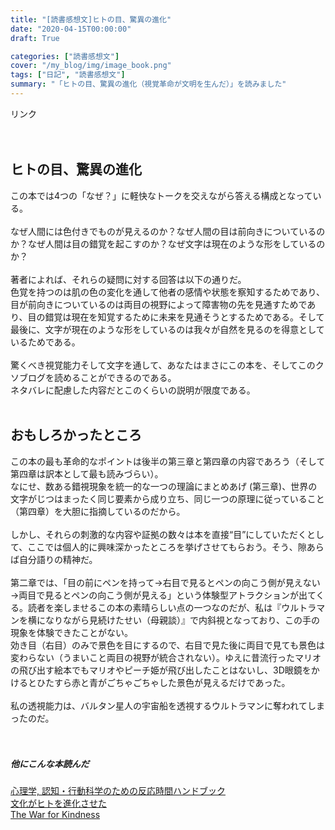 ```yaml
---
title: "[読書感想文]ヒトの目、驚異の進化"
date: "2020-04-15T00:00:00"
draft: True

categories: ["読書感想文"]
cover: "/my_blog/img/image_book.png"
tags: ["日記", "読書感想文"]
summary: "「ヒトの目、驚異の進化（視覚革命が文明を生んだ）」を読みました"
---
```


<!-- START MoshimoAffiliateEasyLink -->
<script type="text/javascript">
(function(b,c,f,g,a,d,e){b.MoshimoAffiliateObject=a;
b[a]=b[a]||function(){arguments.currentScript=c.currentScript
||c.scripts[c.scripts.length-2];(b[a].q=b[a].q||[]).push(arguments)};
c.getElementById(a)||(d=c.createElement(f),d.src=g,
d.id=a,e=c.getElementsByTagName("body")[0],e.appendChild(d))})
(window,document,"script","//dn.msmstatic.com/site/cardlink/bundle.js","msmaflink");
msmaflink({"n":"ヒトの目、驚異の進化　視覚革命が文明を生んだ (ハヤカワ文庫NF)","b":"","t":"","d":"https:\/\/m.media-amazon.com","c_p":"","p":["\/images\/I\/41sXPAgLfvL.jpg"],"u":{"u":"https:\/\/www.amazon.co.jp\/dp\/B0858YG5KY","t":"amazon","r_v":""},"aid":{"amazon":"1842760","rakuten":"1824263","yahoo":"1845435"},"eid":"m4Z45","s":"s"});
</script>
<div id="msmaflink-m4Z45">リンク</div>
<!-- MoshimoAffiliateEasyLink END -->
  　
  
## ヒトの目、驚異の進化
  この本では4つの「なぜ？」に軽快なトークを交えながら答える構成となっている。
  <br>
  <br>
  なぜ人間には色付きでものが見えるのか？なぜ人間の目は前向きについているのか？なぜ人間は目の錯覚を起こすのか？なぜ文字は現在のような形をしているのか？
  <br>
  <br>
  著者によれば、それらの疑問に対する回答は以下の通りだ。
  <br>
  色覚を持つのは肌の色の変化を通して他者の感情や状態を察知するためであり、目が前向きについているのは両目の視野によって障害物の先を見通すためであり、目の錯覚は現在を知覚するために未来を見通そうとするためである。そして最後に、文字が現在のような形をしているのは我々が自然を見るのを得意としているためである。
  <br>
  <br>驚くべき視覚能力そして文字を通して、あなたはまさにこの本を、そしてこのクソブログを読めることができるのである。
  <br>
  ネタバレに配慮した内容だとこのくらいの説明が限度である。<br>
  <br>
  
## おもしろかったところ  
  
  この本の最も革命的なポイントは後半の第三章と第四章の内容であろう（そして第四章は訳本として最も読みづらい）。<br>なにせ、数ある錯視現象を統一的な一つの理論にまとめあげ (第三章)、世界の文字がじつはまったく同じ要素から成り立ち、同じ一つの原理に従っていること（第四章）を大胆に指摘しているのだから。<br><br>
しかし、それらの刺激的な内容や証拠の数々は本を直接“目”にしていただくとして、ここでは個人的に興味深かったところを挙げさせてもらおう。そう、隙あらば自分語りの精神だ。<br><br>
第二章では、「目の前にペンを持って→右目で見るとペンの向こう側が見えない→両目で見るとペンの向こう側が見える」という体験型アトラクションが出てくる。読者を楽しませるこの本の素晴らしい点の一つなのだが、私は『ウルトラマンを横になりながら見続けたせい（母親談）』で内斜視となっており、この手の現象を体験できたことがない。<br>効き目（右目）のみで景色を目にするので、右目で見た後に両目で見ても景色は変わらない（うまいこと両目の視野が統合されない）。ゆえに昔流行ったマリオの飛び出す絵本でもマリオやピーチ姫が飛び出したことはないし、3D眼鏡をかけるとひたすら赤と青がごちゃごちゃした景色が見えるだけであった。
<br>
<br>
私の透視能力は、バルタン星人の宇宙船を透視するウルトラマンに奪われてしまったのだ。<br><br><br>

##### 他にこんな本読んだ
[心理学, 認知・行動科学のための反応時間ハンドブック]( https://susishushi.github.io/my_blog/post/rt/)
  <br>
[文化がヒトを進化させた](https://susishushi.github.io/my_blog/post/cul_evo/)<br>
[The War for Kindness](https://susishushi.github.io/my_blog/post/buildingemp/)